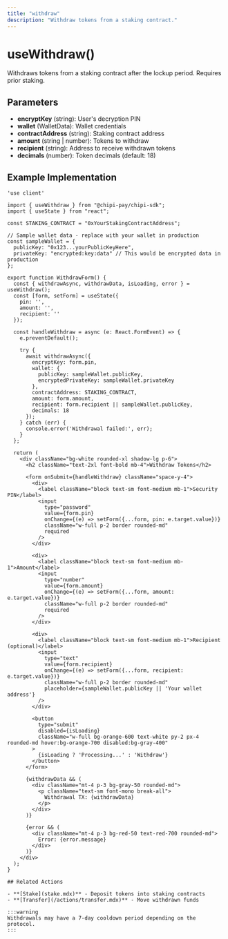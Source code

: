 ```yaml
---
title: "withdraw"
description: "Withdraw tokens from a staking contract."
---
```


# useWithdraw()

Withdraws tokens from a staking contract after the lockup period. Requires prior staking.

## Parameters

- **encryptKey** (string): User's decryption PIN
- **wallet** (WalletData): Wallet credentials
- **contractAddress** (string): Staking contract address
- **amount** (string | number): Tokens to withdraw
- **recipient** (string): Address to receive withdrawn tokens
- **decimals** (number): Token decimals (default: 18)

## Example Implementation

```tsx
'use client'

import { useWithdraw } from "@chipi-pay/chipi-sdk";
import { useState } from "react";

const STAKING_CONTRACT = "0xYourStakingContractAddress";

// Sample wallet data - replace with your wallet in production
const sampleWallet = {
  publicKey: "0x123...yourPublicKeyHere",
  privateKey: "encrypted:key:data" // This would be encrypted data in production
};

export function WithdrawForm() {
  const { withdrawAsync, withdrawData, isLoading, error } = useWithdraw();
  const [form, setForm] = useState({
    pin: '',
    amount: '',
    recipient: ''
  });

  const handleWithdraw = async (e: React.FormEvent) => {
    e.preventDefault();

    try {
      await withdrawAsync({
        encryptKey: form.pin,
        wallet: {
          publicKey: sampleWallet.publicKey,
          encryptedPrivateKey: sampleWallet.privateKey
        },
        contractAddress: STAKING_CONTRACT,
        amount: form.amount,
        recipient: form.recipient || sampleWallet.publicKey,
        decimals: 18
      });
    } catch (err) {
      console.error('Withdrawal failed:', err);
    }
  };

  return (
    <div className="bg-white rounded-xl shadow-lg p-6">
      <h2 className="text-2xl font-bold mb-4">Withdraw Tokens</h2>
      
      <form onSubmit={handleWithdraw} className="space-y-4">
        <div>
          <label className="block text-sm font-medium mb-1">Security PIN</label>
          <input
            type="password"
            value={form.pin}
            onChange={(e) => setForm({...form, pin: e.target.value})}
            className="w-full p-2 border rounded-md"
            required
          />
        </div>

        <div>
          <label className="block text-sm font-medium mb-1">Amount</label>
          <input
            type="number"
            value={form.amount}
            onChange={(e) => setForm({...form, amount: e.target.value})}
            className="w-full p-2 border rounded-md"
            required
          />
        </div>

        <div>
          <label className="block text-sm font-medium mb-1">Recipient (optional)</label>
          <input
            type="text"
            value={form.recipient}
            onChange={(e) => setForm({...form, recipient: e.target.value})}
            className="w-full p-2 border rounded-md"
            placeholder={sampleWallet.publicKey || 'Your wallet address'}
          />
        </div>

        <button 
          type="submit" 
          disabled={isLoading}
          className="w-full bg-orange-600 text-white py-2 px-4 rounded-md hover:bg-orange-700 disabled:bg-gray-400"
        >
          {isLoading ? 'Processing...' : 'Withdraw'}
        </button>
      </form>

      {withdrawData && (
        <div className="mt-4 p-3 bg-gray-50 rounded-md">
          <p className="text-sm font-mono break-all">
            Withdrawal TX: {withdrawData}
          </p>
        </div>
      )}

      {error && (
        <div className="mt-4 p-3 bg-red-50 text-red-700 rounded-md">
          Error: {error.message}
        </div>
      )}
    </div>
  );
}

## Related Actions

- **[Stake](stake.mdx)** - Deposit tokens into staking contracts
- **[Transfer](/actions/transfer.mdx)** - Move withdrawn funds

:::warning
Withdrawals may have a 7-day cooldown period depending on the protocol.
:::
